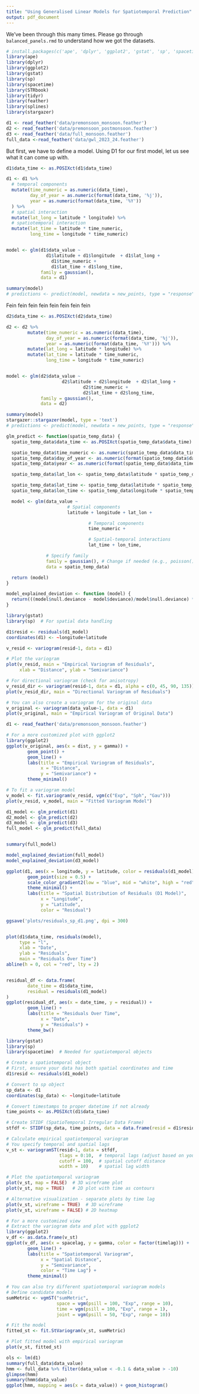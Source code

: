 ```yaml
---
title: "Using Generalised Linear Models for Spatiotemporal Prediction"
output: pdf_document
---
```


We've been through this many times. Please go through `balanced_panels.rmd` to understand how
we got the datasets.
```r
# install.packages(c('ape', 'dplyr', 'ggplot2', 'gstat', 'sp', 'spacetime', 'tidyr', 'stargazer')
library(ape)
library(dplyr)
library(ggplot2)
library(gstat)
library(sp)
library(spacetime)
library(STRbook)
library(tidyr)
library(feather)
library(splines)
library(stargazer)

d1 <- read_feather('data/premonsoon_monsoon.feather')
d2 <- read_feather('data/premonsoon_postmonsoon.feather')
d3 <- read_feather('data/full_monsoon.feather')
full_data <-read_feather('data/gwl_2023_24.feather')
```

But first, we have to define a model. Using D1 for our first model, let us see what it can come up with.
```r
d1$data_time <- as.POSIXct(d1$data_time)

d1 <- d1 %>%
  # temporal components
  mutate(time_numeric = as.numeric(data_time),
         day_of_year = as.numeric(format(data_time, '%j')),
         year = as.numeric(format(data_time, '%Y'))
  ) %>%
  # spatial interaction
  mutate(lat_long = latitude * longitude) %>%
  # spatiotemporal interaction
  mutate(lat_time = latitude * time_numeric,
         long_time = longitude * time_numeric)


model <- glm(d1$data_value ~
               d1$latitude + d1$longitude  + d1$lat_long +
                 d1$time_numeric +
                 d1$lat_time + d1$long_time,
             family = gaussian(),
             data = d1)

summary(model)
# predictions <- predict(model, newdata = new_points, type = "response")
```

Fein fein fein fein fein fein fein fein
```r
d2$data_time <- as.POSIXct(d2$data_time)

d2 <- d2 %>%
        mutate(time_numeric = as.numeric(data_time),
               day_of_year = as.numeric(format(data_time, '%j')),
               year = as.numeric(format(data_time, '%Y'))) %>%
        mutate(lat_long = latitude * longitude) %>%
        mutate(lat_time = latitude * time_numeric,
               long_time = longitude * time_numeric)


model <- glm(d2$data_value ~
                     d2$latitude + d2$longitude  + d2$lat_long +
                             d2$time_numeric +
                             d2$lat_time + d2$long_time,
             family = gaussian(),
             data = d2)

summary(model)
stargazer::stargazer(model, type = 'text')
# predictions <- predict(model, newdata = new_points, type = "response")
```

```r
glm_predict <- function(spatio_temp_data) {
  spatio_temp_data$data_time <- as.POSIXct(spatio_temp_data$data_time)

  spatio_temp_data$time_numeric <- as.numeric(spatio_temp_data$data_time)
  spatio_temp_data$day_of_year <- as.numeric(format(spatio_temp_data$data_time, "%j"))
  spatio_temp_data$year <- as.numeric(format(spatio_temp_data$data_time, "%Y"))

  spatio_temp_data$lat_lon <- spatio_temp_data$latitude * spatio_temp_data$longitude

  spatio_temp_data$lat_time <- spatio_temp_data$latitude * spatio_temp_data$time_numeric
  spatio_temp_data$lon_time <- spatio_temp_data$longitude * spatio_temp_data$time_numeric

  model <- glm(data_value ~
                       # Spatial components
                       latitude + longitude + lat_lon +

                               # Temporal components
                               time_numeric +

                               # Spatial-temporal interactions
                               lat_time + lon_time,

               # Specify family
               family = gaussian(), # Change if needed (e.g., poisson(), binomial())
               data = spatio_temp_data)

  return (model)
}

model_explained_deviation <- function (model) {
  return(((model$null.deviance - model$deviance)/model$null.deviance) * 100)
}
```

```r
library(gstat)
library(sp)  # For spatial data handling

d1$resid <- residuals(d1_model)
coordinates(d1) <- ~longitude+latitude

v_resid <- variogram(resid~1, data = d1)

# Plot the variogram
plot(v_resid, main = "Empirical Variogram of Residuals",
     xlab = "Distance", ylab = "Semivariance")

# For directional variogram (check for anisotropy)
v_resid_dir <- variogram(resid~1, data = d1, alpha = c(0, 45, 90, 135))
plot(v_resid_dir, main = "Directional Variogram of Residuals")

# You can also create a variogram for the original data
v_original <- variogram(data_value~1, data = d1)
plot(v_original, main = "Empirical Variogram of Original Data")

d1 <- read_feather('data/premonsoon_monsoon.feather')

# For a more customized plot with ggplot2
library(ggplot2)
ggplot(v_original, aes(x = dist, y = gamma)) +
        geom_point() +
        geom_line() +
        labs(title = "Empirical Variogram of Residuals",
             x = "Distance",
             y = "Semivariance") +
        theme_minimal()

# To fit a variogram model
v_model <- fit.variogram(v_resid, vgm(c("Exp", "Sph", "Gau")))
plot(v_resid, v_model, main = "Fitted Variogram Model")
```






```r
d1_model <- glm_predict(d1)
d2_model <- glm_predict(d2)
d3_model <- glm_predict(d3)
full_model <- glm_predict(full_data)


summary(full_model)

model_explained_deviation(full_model)
model_explained_deviation(d3_model)
```

```r
ggplot(d1, aes(x = longitude, y = latitude, color = residuals(d1_model))) +
        geom_point(size = 0.5) +
        scale_color_gradient2(low = "blue", mid = "white", high = "red")  +
        theme_minimal() +
        labs(title = "Spatial Distribution of Residuals (D1 Model)",
             x = "Longitude",
             y = "Latitude",
             color = "Residual")

ggsave('plots/residuals_sp_d1.png', dpi = 300)


plot(d1$data_time, residuals(model),
     type = "l",
     xlab = "Date",
     ylab = "Residuals",
     main = "Residuals Over Time")
abline(h = 0, col = "red", lty = 2)


residual_df <- data.frame(
        date_time = d1$data_time,
        residual = residuals(d1_model)
)
ggplot(residual_df, aes(x = date_time, y = residual)) +
        geom_line() +
        labs(title = "Residuals Over Time",
             x = "Date",
             y = "Residuals") +
        theme_bw()

```


```r
library(gstat)
library(sp)
library(spacetime)  # Needed for spatiotemporal objects

# Create a spatiotemporal object
# First, ensure your data has both spatial coordinates and time
d1$resid <- residuals(d1_model)

# Convert to sp object
sp_data <- d1
coordinates(sp_data) <- ~longitude+latitude

# Convert timestamps to proper datetime if not already
time_points <- as.POSIXct(d1$data_time)

# Create STIDF (SpatioTemporal Irregular Data Frame)
stfdf <- STIDF(sp_data, time_points, data = data.frame(resid = d1$resid))

# Calculate empirical spatiotemporal variogram
# You specify temporal and spatial lags
v_st <- variogramST(resid~1, data = stfdf,
                    tlags = 0:10,  # temporal lags (adjust based on your data)
                    cutoff = 100,  # spatial cutoff distance
                    width = 10)    # spatial lag width

# Plot the spatiotemporal variogram
plot(v_st, map = FALSE)  # 3D wireframe plot
plot(v_st, map = TRUE)   # 2D plot with time as contours

# Alternative visualization - separate plots by time lag
plot(v_st, wireframe = TRUE)  # 3D wireframe
plot(v_st, wireframe = FALSE) # 2D heatmap

# For a more customized view
# Extract the variogram data and plot with ggplot2
library(ggplot2)
v_df <- as.data.frame(v_st)
ggplot(v_df, aes(x = spacelag, y = gamma, color = factor(timelag))) +
        geom_line() +
        labs(title = "Spatiotemporal Variogram",
             x = "Spatial Distance",
             y = "Semivariance",
             color = "Time Lag") +
        theme_minimal()

# You can also try different spatiotemporal variogram models
# Define candidate models
sumMetric <- vgmST("sumMetric",
                   space = vgm(psill = 100, "Exp", range = 10),
                   time = vgm(psill = 100, "Exp", range = 1),
                   joint = vgm(psill = 50, "Exp", range = 10))

# Fit the model
fitted_st <- fit.StVariogram(v_st, sumMetric)

# Plot fitted model with empirical variogram
plot(v_st, fitted_st)
```


```r
ols <- lm(d1)
summary(full_data$data_value)
hmm <- full_data %>% filter(data_value < -0.1 & data_value > -10)
glimpse(hmm)
summary(hmm$data_value)
ggplot(hmm, mapping = aes(x = data_value)) + geom_histogram()
```



